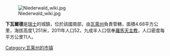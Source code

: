 [[Image:Niederwald_wiki.jpg|right]]

'''下瓦爾德'''是[[瑞士|瑞士]]的城鎮，位於該國南部，由[[瓦萊州|瓦萊州]]負責管轄，面積4.68平方公里，海拔高度1,251米，2011年人口52，九成半人口信奉[[羅馬天主教|羅馬天主教]]，人口密度每平方公里11人。

{{Switzerland-geo-stub}}
[[Category:瓦莱州的市镇|Category:瓦莱州的市镇]]